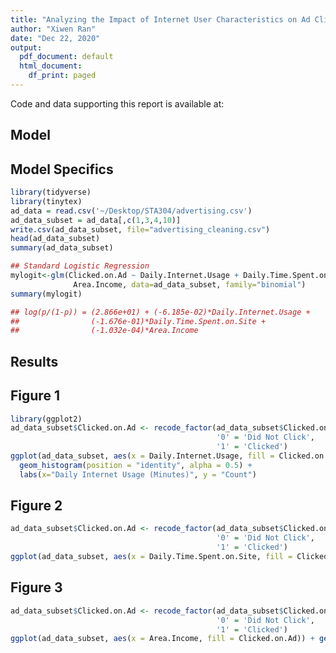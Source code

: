 ```yaml
---
title: "Analyzing the Impact of Internet User Characteristics on Ad Clicks"
author: "Xiwen Ran"
date: "Dec 22, 2020"
output:
  pdf_document: default
  html_document:
    df_print: paged
---
```

Code and data supporting this report is available at:

## Model
## Model Specifics

```r
library(tidyverse)
library(tinytex)
ad_data = read.csv('~/Desktop/STA304/advertising.csv')
ad_data_subset = ad_data[,c(1,3,4,10)]
write.csv(ad_data_subset, file="advertising_cleaning.csv")
head(ad_data_subset)
summary(ad_data_subset)

## Standard Logistic Regression
mylogit<-glm(Clicked.on.Ad ~ Daily.Internet.Usage + Daily.Time.Spent.on.Site +
              Area.Income, data=ad_data_subset, family="binomial")
summary(mylogit)

## log(p/(1-p)) = (2.866e+01) + (-6.185e-02)*Daily.Internet.Usage + 
##                (-1.676e-01)*Daily.Time.Spent.on.Site + 
##                (-1.032e-04)*Area.Income

```

## Results
## Figure 1

```r
library(ggplot2)
ad_data_subset$Clicked.on.Ad <- recode_factor(ad_data_subset$Clicked.on.Ad, 
                                              '0' = 'Did Not Click', 
                                              '1' = 'Clicked')
ggplot(ad_data_subset, aes(x = Daily.Internet.Usage, fill = Clicked.on.Ad)) +
  geom_histogram(position = "identity", alpha = 0.5) + 
  labs(x="Daily Internet Usage (Minutes)", y = "Count")

```

## Figure 2

```r
ad_data_subset$Clicked.on.Ad <- recode_factor(ad_data_subset$Clicked.on.Ad, 
                                              '0' = 'Did Not Click', 
                                              '1' = 'Clicked')
ggplot(ad_data_subset, aes(x = Daily.Time.Spent.on.Site, fill = Clicked.on.Ad)) + geom_histogram(position = "identity", alpha = 0.5) + labs(x="Daily Time Spent on Site (Minutes)", y = "Count")

```

## Figure 3

```r
ad_data_subset$Clicked.on.Ad <- recode_factor(ad_data_subset$Clicked.on.Ad, 
                                              '0' = 'Did Not Click', 
                                              '1' = 'Clicked')
ggplot(ad_data_subset, aes(x = Area.Income, fill = Clicked.on.Ad)) + geom_histogram(position = "identity", alpha = 0.5) + labs(x="Area.Income ($)", y = "Count")

```

